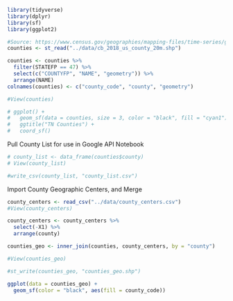```r
library(tidyverse)
library(dplyr)
library(sf)
library(ggplot2)
```

```r
#Source: https://www.census.gov/geographies/mapping-files/time-series/geo/carto-boundary-file.html
counties <- st_read("../data/cb_2018_us_county_20m.shp")
```

```r
counties <- counties %>% 
  filter(STATEFP == 47) %>%
  select(c("COUNTYFP", "NAME", "geometry")) %>%
  arrange(NAME)
colnames(counties) <- c("county_code", "county", "geometry")
```


```r
#View(counties)
```

```r
# ggplot() + 
#   geom_sf(data = counties, size = 3, color = "black", fill = "cyan1") + 
#   ggtitle("TN Counties") + 
#   coord_sf()
```

Pull County List for use in Google API Notebook
```r
# county_list <- data_frame(counties$county)
# View(county_list)
```

```r
#write_csv(county_list, "county_list.csv")
```

Import County Geographic Centers, and Merge
```r
county_centers <- read_csv("../data/county_centers.csv")
#View(county_centers)
```

```r
county_centers <- county_centers %>% 
  select(-X1) %>%
  arrange(county)
```

```r
counties_geo <- inner_join(counties, county_centers, by = "county")
```

```r
#View(counties_geo)
```

```r
#st_write(counties_geo, "counties_geo.shp")
```

```r
ggplot(data = counties_geo) +
  geom_sf(color = "black", aes(fill = county_code))
  
```















